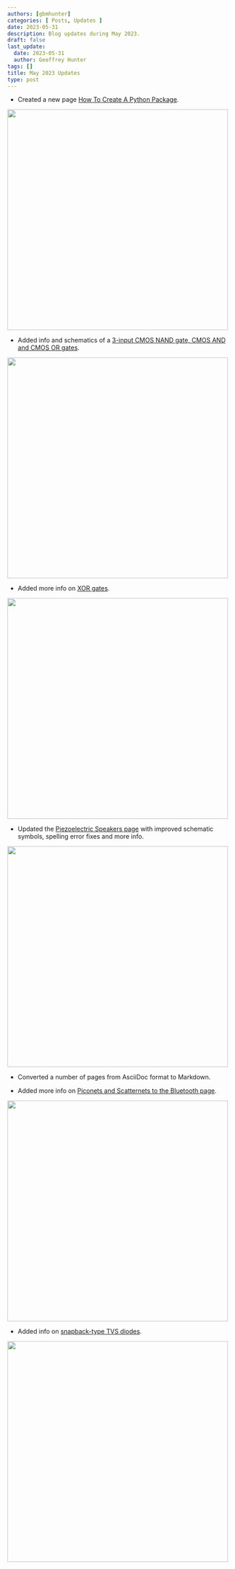 ```yaml
---
authors: [gbmhunter]
categories: [ Posts, Updates ]
date: 2023-05-31
description: Blog updates during May 2023.
draft: false
last_update:
  date: 2023-05-31
  author: Geoffrey Hunter
tags: []
title: May 2023 Updates
type: post
---
```



* Created a new page [How To Create A Python Package](/programming/languages/python/packaging/).


<Image src={how_to_create_a_python_package_screenshot} width="500px"></Image>

* Added info and schematics of a [3-input CMOS NAND gate, CMOS AND and CMOS OR gates](/electronics/circuit-design/digital-logic/gates/#complementary-metal-oxide-semiconductor-logic-cmos).


<Image src={cmos_and_gate_screenshot} width="500px"></Image>

* Added more info on [XOR gates](/electronics/circuit-design/digital-logic/gates/#xor).


<Image src={xor_gates_screenshot} width="500px"></Image>

* Updated the [Piezoelectric Speakers page](/electronics/components/piezoelectric-speakers/) with improved schematic symbols, spelling error fixes and more info.


<Image src={piezoelectrics_screenshot} width="500px"></Image>

* Converted a number of pages from AsciiDoc format to Markdown.

* Added more info on [Piconets and Scatternets to the Bluetooth page](/electronics/communication-protocols/bluetooth/#piconet-and-scatternets).


<Image src={piconets_screenshot} width="500px"></Image>

* Added info on [snapback-type TVS diodes](/electronics/components/diodes/tvs-diodes/#snapback-type-tvs-diodes).


<Image src={snapback_tvs_screenshot} width="500px"></Image>
